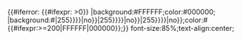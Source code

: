 <includeonly>{{#iferror: {{#ifexpr: {{{1}}}>0}} |background:<nowiki>#</nowiki>FFFFFF;color:<nowiki>#</nowiki>000000; |background:<nowiki>#</nowiki>{{Hexadecimal|{{#ifexpr:{{{1}}}>165.6|0|{{#ifexpr:{{{1}}}>0.02|{{#expr:1.54*(165.6-{{{1}}})}}|255}}}}|no}}{{Hexadecimal|{{#ifexpr:{{{1}}}>300|48|{{#ifexpr:{{{1}}}>165.61|{{#expr:1.54*(331.2-{{{1}}})}}|255}}}}|no}}{{Hexadecimal|{{#ifexpr:{{{1}}}>165.6|0|{{#ifexpr:{{{1}}}>0.02|{{#expr:1.54*(165.6-{{{1}}})}}|255}}}}|no}};color:<nowiki>#</nowiki>{{#ifexpr:{{{1}}}>=200|FFFFFF|000000}};}} font-size:85%;text-align:center;</includeonly>